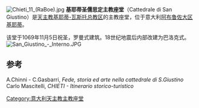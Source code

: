 [[File:Chieti_11_(RaBoe).jpg|right]]
'''基耶蒂圣儒思定主教座堂'''（Cattedrale di San Giustino）是[[天主教基耶蒂-瓦斯托总教区|天主教基耶蒂-瓦斯托总教区]]的主教座堂，位于意大利[[阿布鲁佐大区|阿布鲁佐大区]][[基耶蒂|基耶蒂]]。

该堂于1069年11月5日祝圣，罗曼式建筑。18世纪地震后内部改建为巴洛克式。
[[File:San_Giustino_-_Interno.JPG|thumb]]

== 参考 ==
A.Chinni - C.Gasbarri, ''Fede, storia ed arte nella cattedrale di S.Giustino''
Carlo Mascitelli, ''CHIETI - Itinerario storico-turistico''
{{意大利天主教主教座堂}}
[[Category:意大利天主教主教座堂|Category:意大利天主教主教座堂]]